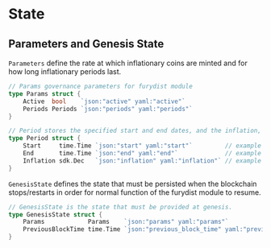 

# State

## Parameters and Genesis State

`Parameters` define the rate at which inflationary coins are minted and for how long inflationary periods last.

```go
// Params governance parameters for furydist module
type Params struct {
	Active  bool    `json:"active" yaml:"active"`
	Periods Periods `json:"periods" yaml:"periods"`
}

// Period stores the specified start and end dates, and the inflation, expressed as a decimal representing the yearly APR of tokens that will be minted during that period
type Period struct {
	Start     time.Time `json:"start" yaml:"start"`         // example "2020-03-01T15:20:00Z"
	End       time.Time `json:"end" yaml:"end"`             // example "2020-06-01T15:20:00Z"
	Inflation sdk.Dec   `json:"inflation" yaml:"inflation"` // example "1.000000003022265980"  - 10% inflation
}
```

`GenesisState` defines the state that must be persisted when the blockchain stops/restarts in order for normal function of the furydist module to resume.

```go
// GenesisState is the state that must be provided at genesis.
type GenesisState struct {
	Params            Params    `json:"params" yaml:"params"`
	PreviousBlockTime time.Time `json:"previous_block_time" yaml:"previous_block_time"`
}
```


